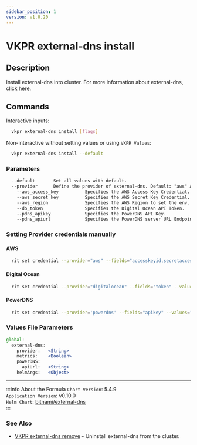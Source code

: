 ```yaml
---
sidebar_position: 1
version: v1.0.20
---
```


# VKPR external-dns install

## Description

Install external-dns into cluster. For more information about external-dns, click [here](https://github.com/kubernetes-sigs/external-dns).

## Commands

Interactive inputs:

```bash
  vkpr external-dns install [flags]
```

Non-interactive without setting values or using `VKPR Values`:

```bash
  vkpr external-dns install --default
```

### Parameters

```txt
  --default       Set all values with default.
  --provider      Define the provider of external-dns. Default: "aws" Allowed values: "aws", "digitalocean", "powerDNS"
    --aws_access_key          Specifies the AWS Access Key Credential.
    --aws_secret_key          Specifies the AWS Secret Key Credential.
    --aws_region              Specifies the AWS Region to set the env.
    --do_token                Specifies the Digital Ocean API Token.
    --pdns_apikey             Specifies the PowerDNS API Key.
    --pdns_apiurl             Specifies the PowerDNS server URL Endpoint.
```

### Setting Provider credentials manually

#### AWS

```bash
  rit set credential --provider="aws" --fields="accesskeyid,secretaccesskey,region" --values="your-accesskey,your-secretaccess,your-region"
```

#### Digital Ocean

```bash
  rit set credential --provider="digitalocean" --fields="token" --values="your-api-token"
```

#### PowerDNS

```bash
  rit set credential --provider='powerdns' --fields="apikey" --values="your-key"
```

### Values File Parameters

```jsx title="vkpr.yaml"
global:
  external-dns:
    provider:   <String>
    metrics:    <Boolean>
    powerDNS:
      apiUrl:   <String>
    helmArgs:   <Object>
```

---

:::info About the Formula
`Chart Version`: 5.4.9 <br/>
`Application Version`: v0.10.0 <br/>
`Helm Chart`: [bitnami/external-dns](https://artifacthub.io/packages/helm/bitnami/external-dns) <br/>
:::

### See Also

- [VKPR external-dns remove](/docs/commands/external-dns/vkpr_external-dns_remove) - Uninstall external-dns from the cluster.
